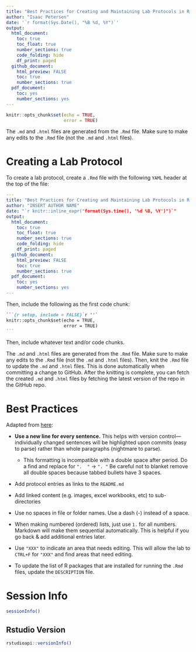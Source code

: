 ```yaml
---
title: "Best Practices for Creating and Maintaining Lab Protocols in R Markdown"
author: "Isaac Petersen"
date: '`r format(Sys.Date(), "%B %d, %Y")`'
output: 
  html_document:
    toc: true
    toc_float: true
    number_sections: true
    code_folding: hide
    df_print: paged
  github_document:
    html_preview: FALSE
    toc: true
    number_sections: true
  pdf_document:
    toc: yes
    number_sections: yes
---
```


```r
knitr::opts_chunk$set(echo = TRUE,
                      error = TRUE)
```

The `.md` and `.html` files are generated from the `.Rmd` file.
Make sure to make any edits to the `.Rmd` file (not the `.md` and `.html` files).

# Creating a Lab Protocol

To create a lab protocol, create a `.Rmd` file with the following `YAML` header at the top of the file:

```yaml
---
title: "Best Practices for Creating and Maintaining Lab Protocols in R Markdown"
author: "INSERT AUTHOR NAME"
date: "`r knitr::inline_expr("format(Sys.time(), '%d %B, %Y')")`"
output: 
  html_document:
    toc: true
    toc_float: true
    number_sections: true
    code_folding: hide
    df_print: paged
  github_document:
    html_preview: FALSE
    toc: true
    number_sections: true
  pdf_document:
    toc: yes
    number_sections: yes
---
```

Then, include the following as the first code chunk:

````markdown
```{r setup, include = FALSE}`r ''`
knitr::opts_chunk$set(echo = TRUE,
                      error = TRUE)
```
````

Then, include whatever text and/or code chunks.

The `.md` and `.html` files are generated from the `.Rmd` file.
Make sure to make any edits to the `.Rmd` file (not the `.md` and `.html` files).
Then, knit the `.Rmd` file to update the `.md` and `.html` files.
This is done automatically when committing a change to GitHub.
After the knitting is complete, you can fetch the created `.md` and `.html` files by fetching the latest version of the repo in the GitHub repo.

# Best Practices

Adapted from [here](https://github.com/lowepowerlab/protocols/blob/main/markdown_best_practices.md):

- **Use a new line for every sentence.** 
This helps with version control—individually changed sentences will be highlighted upon commits (easy to parse) rather than whole paragraphs (nightmare to parse).
    * This formatting is incompatible with a double space after period. 
    Do a find and replace for `".  "` → `". "` 
    Be careful not to blanket remove all double spaces because tabbed bullets have 3 spaces. 

- Add protocol entries as links to the `README.md`

- Add linked content (e.g. images, excel workbooks, etc) to sub-directories

- Use no spaces in file or folder names.
Use a dash (-) instead of a space.

- When making numbered (ordered) lists, just use `1. ` for all numbers. 
Markdown will make them sequential automatically.
This is helpful if you go back & add additional entries later. 

- Use `"XXX"` to indicate an area that needs editing.
This will allow the lab to `CTRL+F` for `"XXX"` and find areas that need editing.

- To update the list of R packages that are installed for running the `.Rmd` files, update the `DESCRIPTION` file.

# Session Info

```r
sessionInfo()
```

## Rstudio Version

```r
rstudioapi::versionInfo()
```
